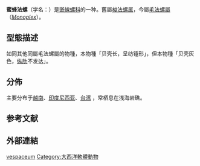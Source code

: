 {{Speciesbox
 | taxon = Monoplex vespaceus
 | authority = (Lamarck, 1822)
 | synonyms_ref =
 | synonyms = ''Cymatium vespaceum'' (Lamarck, 1822){{r|shell_750}}
}}

'''蜜蜂法螺'''（学名：''{{lang|la|Monoplex vespaceum}}''）是[[嵌線螺科|嵌線螺科]]的一种{{r|shell_750}}。舊屬[[梭法螺属|梭法螺属]]{{r|shell_750}}，今屬[[毛法螺屬|毛法螺屬]]（''[[Monoplex|Monoplex]]''）{{r|zgdwz}}。

==型態描述==
如同其他同屬毛法螺屬的物種，本物種「贝壳长，呈纺锤形」{{r|zgdwz}}，但本物種「贝壳灰色，[[纵肋|纵肋]]不发达」{{r|zgdwz}}。

==分佈==
主要分布于[[越南|越南]]、[[印度尼西亚|印度尼西亚]]、[[台湾|台湾]] {{r|shell_750}}，常栖息在浅海岩礁{{r|shell_750}}。

==参考文献==
{{reflist|refs=
<ref name="shell_750">{{cite web
 |url=http://shell.sinica.edu.tw/chinese/shellbase_detail.php?science_no=750
 |title=国际贝库：蜜蜂法螺
 |publisher=台湾贝类资料库
 |access-date=2009-08-11
 |language=zh-hant
 |archive-date=2016-03-04
 |archive-url=https://web.archive.org/web/20160304111733/http://shell.sinica.edu.tw/chinese/shellbase_detail.php?science_no=750
 |dead-url=no
 }}</ref>
<ref name="zgdwz">{{中國動物志/W34
 |chapter-url=http://www.lifescience.com.cn/info/74999
 |chapter=嵌线螺属 Cymatium |access-date=2018-11-03 }}</ref>
}}

==外部連結==
{{Taxonbar}}
[[Category:毛法螺属|vespaceum]]
[[Category:大西洋軟體動物|Category:大西洋軟體動物]]
{{Mollusc-stub}}